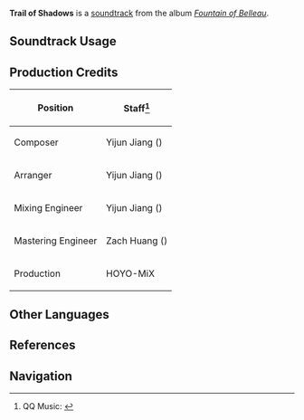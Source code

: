 {{Soundtrack Infobox
|image          = Fountain of Belleau.png
|album          = Fountain of Belleau
|disc           = 3
|number         = 89
|featured       = 
|featured2      = 
|featured3      = 
|featured_disc  = 
|featured_disc2 = 
|featured_disc3 = 
|youtube_id     = _Ehrgm43qi4
|spotify_id     = 3rwLBTPaptJPzuJvmWsHsV
|previous       = Le dormeur du val
|next           = Path of Desolation
}}
'''Trail of Shadows''' is a [[soundtrack]] from the album ''[[Fountain of Belleau]]''.

==Soundtrack Usage==
{{Soundtrack Usage
|quest    = 
|location = Poisson//underwater;;Beryl Region//caves;;Liffey Region//caves;;Erinnyes Forest//caves
|domain   = 
}}

==Production Credits==
{| class="wikitable"
! Position
! Staff<ref>QQ Music: [https://y.qq.com/n/ryqq/songDetail/004eztSQ0gAJRy {{zh|幽径叠影 Trail of Shadows}}]</ref>
|-
! Composer
| Yijun Jiang ({{zh|姜以君}})
|-
! Arranger
| Yijun Jiang ({{zh|姜以君}})
|-
! Mixing Engineer
| Yijun Jiang ({{zh|姜以君}})
|-
! Mastering Engineer
| Zach Huang ({{zh|黄巍}})
|-
! Production
| HOYO-MiX
|}
<!--
==Videos==
<gallery>
</gallery>

==Trivia==
-->
==Other Languages==
{{Other Languages
|en      = Trail of Shadows
|zhs     = 幽径叠影
|zhs_rm  = 
|zhs_tl  = 
|ja      = 影の重なる幽かな小道
|ja_rm   = Kage no Kasanaru Kasuka-na Komichi
|ja_tl   = A Faint Path Where Shadows Gather
}}

==References==
{{Reflist}}

==Navigation==
{{Soundtrack Navbox|Fountain of Belleau}}